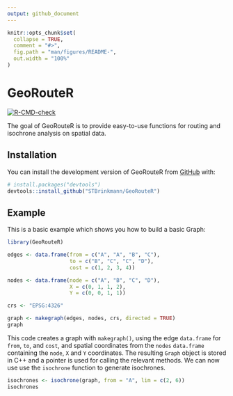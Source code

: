 ```yaml
---
output: github_document
---
```


<!-- README.md is generated from README.Rmd. Please edit that file -->

```r
knitr::opts_chunk$set(
  collapse = TRUE,
  comment = "#>",
  fig.path = "man/figures/README-",
  out.width = "100%"
)
```

# GeoRouteR

<!-- badges: start -->
[![R-CMD-check](https://github.com/STBrinkmann/GeoRouteR/actions/workflows/check-standard.yaml/badge.svg)](https://github.com/STBrinkmann/GeoRouteR/actions/workflows/check-standard.yaml)
<!-- badges: end -->

The goal of GeoRouteR is to provide easy-to-use functions for routing and isochrone analysis on spatial data.

## Installation

You can install the development version of GeoRouteR from [GitHub](https://github.com/) with:

``` r
# install.packages("devtools")
devtools::install_github("STBrinkmann/GeoRouteR")
```

## Example

This is a basic example which shows you how to build a basic Graph:
```r
library(GeoRouteR)

edges <- data.frame(from = c("A", "A", "B", "C"),
                    to = c("B", "C", "C", "D"),
                    cost = c(1, 2, 3, 4))

nodes <- data.frame(node = c("A", "B", "C", "D"),
                    X = c(0, 1, 1, 2),
                    Y = c(0, 0, 1, 1))

crs <- "EPSG:4326"

graph <- makegraph(edges, nodes, crs, directed = TRUE)
graph
```

This code creates a graph with `makegraph()`, using the edge `data.frame` for `from`, `to`, and `cost`, and spatial coordinates from the `nodes` `data.frame` containing the `node`, `X` and `Y` coordinates. The resulting `Graph` object is stored in C++ and a pointer is used for calling the relevant methods.
We can now use use the `isochrone` function to generate isochrones.
```r
isochrones <- isochrone(graph, from = "A", lim = c(2, 6))
isochrones
```

